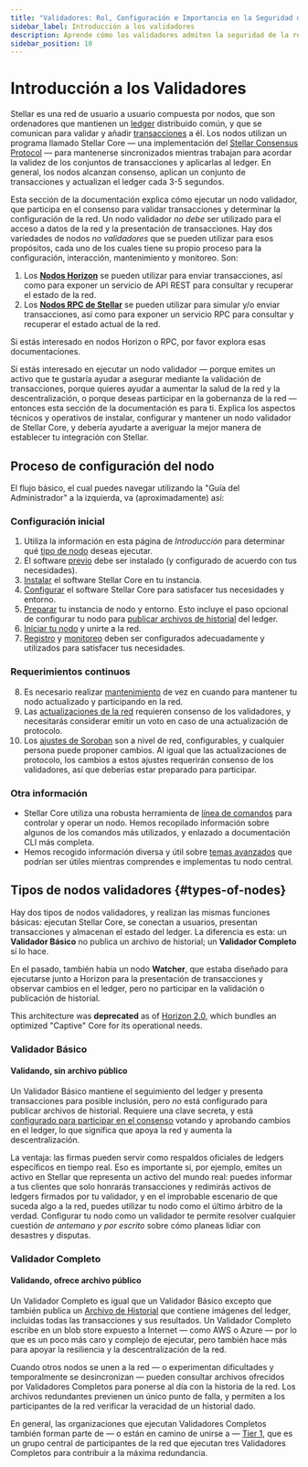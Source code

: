 ```yaml
---
title: "Validadores: Rol, Configuración e Importancia en la Seguridad de la Red y el Consenso"
sidebar_label: Introducción a los validadores
description: Aprende cómo los validadores admiten la seguridad de la red y el consenso. Comprende su rol, requisitos de configuración y cómo ayudan a mantener la integridad de la red Stellar.
sidebar_position: 10
---
```


# Introducción a los Validadores


Stellar es una red de usuario a usuario compuesta por nodos, que son ordenadores que mantienen un [ledger](../learn/fundamentals/stellar-data-structures/ledgers.mdx) distribuido común, y que se comunican para validar y añadir [transacciones](../learn/fundamentals/transactions/operations-and-transactions.mdx) a él. Los nodos utilizan un programa llamado Stellar Core — una implementación del [Stellar Consensus Protocol](../learn/fundamentals/stellar-consensus-protocol.mdx) — para mantenerse sincronizados mientras trabajan para acordar la validez de los conjuntos de transacciones y aplicarlas al ledger. En general, los nodos alcanzan consenso, aplican un conjunto de transacciones y actualizan el ledger cada 3-5 segundos.

Esta sección de la documentación explica cómo ejecutar un nodo validador, que participa en el consenso para validar transacciones y determinar la configuración de la red. Un nodo validador _no debe_ ser utilizado para el acceso a datos de la red y la presentación de transacciones. Hay dos variedades de nodos _no validadores_ que se pueden utilizar para esos propósitos, cada uno de los cuales tiene su propio proceso para la configuración, interacción, mantenimiento y monitoreo. Son:

1. Los [**Nodos Horizon**](../data/apis/horizon/README.mdx) se pueden utilizar para enviar transacciones, así como para exponer un servicio de API REST para consultar y recuperar el estado de la red.
2. Los [**Nodos RPC de Stellar**](../data/apis/rpc/README.mdx) se pueden utilizar para simular y/o enviar transacciones, así como para exponer un servicio RPC para consultar y recuperar el estado actual de la red.

Si estás interesado en nodos Horizon o RPC, por favor explora esas documentaciones.

Si estás interesado en ejecutar un nodo validador — porque emites un activo que te gustaría ayudar a asegurar mediante la validación de transacciones, porque quieres ayudar a aumentar la salud de la red y la descentralización, o porque deseas participar en la gobernanza de la red — entonces esta sección de la documentación es para ti. Explica los aspectos técnicos y operativos de instalar, configurar y mantener un nodo validador de Stellar Core, y debería ayudarte a averiguar la mejor manera de establecer tu integración con Stellar.

## Proceso de configuración del nodo

El flujo básico, el cual puedes navegar utilizando la "Guía del Administrador" a la izquierda, va (aproximadamente) así:

### Configuración inicial

1. Utiliza la información en esta página de _Introducción_ para determinar qué [tipo de nodo](#types-of-nodes) deseas ejecutar.
2. El software [previo](./admin-guide/prerequisites.mdx) debe ser instalado (y configurado de acuerdo con tus necesidades).
3. [Instalar](./admin-guide/installation.mdx) el software Stellar Core en tu instancia.
4. [Configurar](./admin-guide/configuring.mdx) el software Stellar Core para satisfacer tus necesidades y entorno.
5. [Preparar](./admin-guide/environment-preparation.mdx) tu instancia de nodo y entorno. Esto incluye el paso opcional de configurar tu nodo para [publicar archivos de historial](./admin-guide/publishing-history-archives.mdx) del ledger.
6. [Iniciar tu nodo](./admin-guide/running-node.mdx) y unirte a la red.
7. [Registro](./admin-guide/logging.mdx) y [monitoreo](./admin-guide/monitoring.mdx) deben ser configurados adecuadamente y utilizados para satisfacer tus necesidades.

### Requerimientos continuos

8. Es necesario realizar [mantenimiento](./admin-guide/maintenance.mdx) de vez en cuando para mantener tu nodo actualizado y participando en la red.
9. Las [actualizaciones de la red](./admin-guide/network-upgrades.mdx) requieren consenso de los validadores, y necesitarás considerar emitir un voto en caso de una actualización de protocolo.
10. Los [ajustes de Soroban](./admin-guide/soroban-settings.mdx) son a nivel de red, configurables, y cualquier persona puede proponer cambios. Al igual que las actualizaciones de protocolo, los cambios a estos ajustes requerirán consenso de los validadores, así que deberías estar preparado para participar.

### Otra información

- Stellar Core utiliza una robusta herramienta de [línea de comandos](./admin-guide/commands.mdx) para controlar y operar un nodo. Hemos recopilado información sobre algunos de los comandos más utilizados, y enlazado a documentación CLI más completa.
- Hemos recogido información diversa y útil sobre [temas avanzados](./admin-guide/advanced.mdx) que podrían ser útiles mientras comprendes e implementas tu nodo central.

## Tipos de nodos validadores {#types-of-nodes}

Hay dos tipos de nodos validadores, y realizan las mismas funciones básicas: ejecutan Stellar Core, se conectan a usuarios, presentan transacciones y almacenan el estado del ledger. La diferencia es esta: un **Validador Básico** no publica un archivo de historial; un **Validador Completo** sí lo hace.

<Alert>

En el pasado, también había un nodo **Watcher**, que estaba diseñado para ejecutarse junto a Horizon para la presentación de transacciones y observar cambios en el ledger, pero no participar en la validación o publicación de historial.

This architecture was **deprecated** as of [Horizon 2.0](https://www.stellar.org/developers-blog/a-new-sun-on-the-horizon), which bundles an optimized "Captive" Core for its operational needs.

</Alert>

### Validador Básico

#### Validando, sin archivo público

Un Validador Básico mantiene el seguimiento del ledger y presenta transacciones para posible inclusión, pero _no_ está configurado para publicar archivos de historial. Requiere una clave secreta, y está [configurado para participar en el consenso](./admin-guide/configuring.mdx#validating-node) votando y aprobando cambios en el ledger, lo que significa que apoya la red y aumenta la descentralización.

La ventaja: las firmas pueden servir como respaldos oficiales de ledgers específicos en tiempo real. Eso es importante si, por ejemplo, emites un activo en Stellar que representa un activo del mundo real: puedes informar a tus clientes que solo honrarás transacciones y redimirás activos de ledgers firmados por tu validador, y en el improbable escenario de que suceda algo a la red, puedes utilizar tu nodo como el último árbitro de la verdad. Configurar tu nodo como un validador te permite resolver cualquier cuestión _de antemano y por escrito_ sobre cómo planeas lidiar con desastres y disputas.

### Validador Completo

#### Validando, ofrece archivo público

Un Validador Completo es igual que un Validador Básico excepto que también publica un [Archivo de Historial](./admin-guide/environment-preparation.mdx) que contiene imágenes del ledger, incluidas todas las transacciones y sus resultados. Un Validador Completo escribe en un blob store expuesto a Internet — como AWS o Azure — por lo que es un poco más caro y complejo de ejecutar, pero también hace más para apoyar la resiliencia y la descentralización de la red.

Cuando otros nodos se unen a la red — o experimentan dificultades y temporalmente se desincronizan — pueden consultar archivos ofrecidos por Validadores Completos para ponerse al día con la historia de la red. Los archivos redundantes previenen un único punto de falla, y permiten a los participantes de la red verificar la veracidad de un historial dado.

En general, las organizaciones que ejecutan Validadores Completos también forman parte de — o están en camino de unirse a — [Tier 1](./tier-1-orgs.mdx), que es un grupo central de participantes de la red que ejecutan tres Validadores Completos para contribuir a la máxima redundancia.
